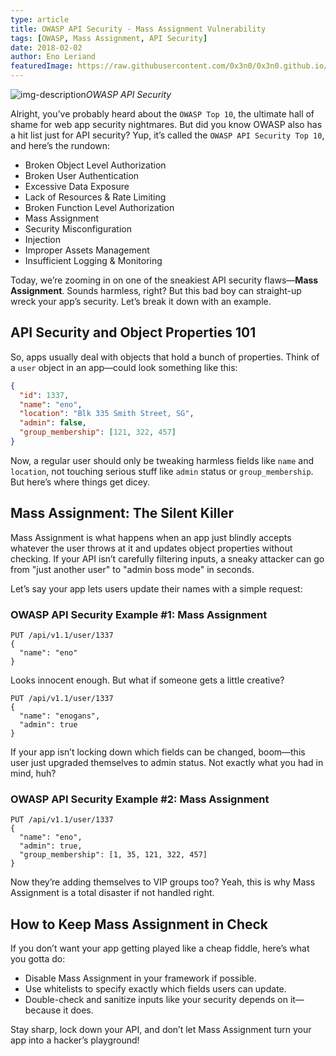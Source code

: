 ```yaml
---
type: article
title: OWASP API Security - Mass Assignment Vulnerability
tags: [OWASP, Mass Assignment, API Security]
date: 2018-02-02
author: Eno Leriand
featuredImage: https://raw.githubusercontent.com/0x3n0/0x3n0.github.io/master/assets/img/blogging/Mass-Assignment.jpg
---
```


![img-description](https://raw.githubusercontent.com/0x3n0/0x3n0.github.io/master/assets/img/blogging/Mass-Assignment.jpg)_OWASP API Security_

Alright, you’ve probably heard about the `OWASP Top 10`, the ultimate hall of shame for web app security nightmares. But did you know OWASP also has a hit list just for API security? Yup, it’s called the `OWASP API Security Top 10`, and here’s the rundown:

- Broken Object Level Authorization
- Broken User Authentication
- Excessive Data Exposure
- Lack of Resources & Rate Limiting
- Broken Function Level Authorization
- Mass Assignment
- Security Misconfiguration
- Injection
- Improper Assets Management
- Insufficient Logging & Monitoring

Today, we’re zooming in on one of the sneakiest API security flaws—**Mass Assignment**. Sounds harmless, right? But this bad boy can straight-up wreck your app’s security. Let’s break it down with an example.

## API Security and Object Properties 101

So, apps usually deal with objects that hold a bunch of properties. Think of a `user` object in an app—could look something like this:

```json
{ 
  "id": 1337, 
  "name": "eno", 
  "location": "Blk 335 Smith Street, SG", 
  "admin": false, 
  "group_membership": [121, 322, 457] 
}
```

Now, a regular user should only be tweaking harmless fields like `name` and `location`, not touching serious stuff like `admin` status or `group_membership`. But here’s where things get dicey.

## Mass Assignment: The Silent Killer

Mass Assignment is what happens when an app just blindly accepts whatever the user throws at it and updates object properties without checking. If your API isn’t carefully filtering inputs, a sneaky attacker can go from "just another user" to "admin boss mode" in seconds.

Let’s say your app lets users update their names with a simple request:

### OWASP API Security Example #1: Mass Assignment

```http
PUT /api/v1.1/user/1337
{ 
  "name": "eno" 
}
```

Looks innocent enough. But what if someone gets a little creative?

```http
PUT /api/v1.1/user/1337
{ 
  "name": "enogans", 
  "admin": true 
}
```

If your app isn’t locking down which fields can be changed, boom—this user just upgraded themselves to admin status. Not exactly what you had in mind, huh?

### OWASP API Security Example #2: Mass Assignment

```http
PUT /api/v1.1/user/1337
{ 
  "name": "eno", 
  "admin": true, 
  "group_membership": [1, 35, 121, 322, 457] 
}
```

Now they’re adding themselves to VIP groups too? Yeah, this is why Mass Assignment is a total disaster if not handled right.

## How to Keep Mass Assignment in Check

If you don’t want your app getting played like a cheap fiddle, here’s what you gotta do:

- Disable Mass Assignment in your framework if possible.
- Use whitelists to specify exactly which fields users can update.
- Double-check and sanitize inputs like your security depends on it—because it does.

Stay sharp, lock down your API, and don’t let Mass Assignment turn your app into a hacker’s playground!

